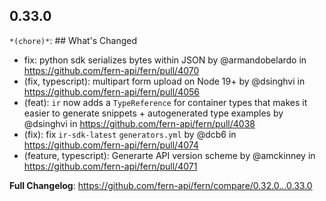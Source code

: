 ## 0.33.0
`*(chore)*`: ## What's Changed
* fix: python sdk serializes bytes within JSON by @armandobelardo in https://github.com/fern-api/fern/pull/4070
* (fix, typescript): multipart form upload on Node 19+ by @dsinghvi in https://github.com/fern-api/fern/pull/4056
* (feat): `ir` now adds a `TypeReference` for container types that makes it easier to generate snippets + autogenerated type examples by @dsinghvi in https://github.com/fern-api/fern/pull/4038
* (fix): fix `ir-sdk-latest` `generators.yml` by @dcb6 in https://github.com/fern-api/fern/pull/4074
* (feature, typescript): Generarte API version scheme by @amckinney in https://github.com/fern-api/fern/pull/4071


**Full Changelog**: https://github.com/fern-api/fern/compare/0.32.0...0.33.0

